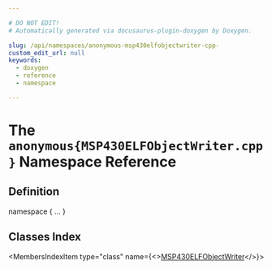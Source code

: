 ```yaml
---

# DO NOT EDIT!
# Automatically generated via docusaurus-plugin-doxygen by Doxygen.

slug: /api/namespaces/anonymous-msp430elfobjectwriter-cpp-
custom_edit_url: null
keywords:
  - doxygen
  - reference
  - namespace

---
```





# The `anonymous{MSP430ELFObjectWriter.cpp}` Namespace Reference

<DoxygenPage pluginConfig={pluginConfig}>



## Definition

<CodeBlock>namespace &#123; ... &#125;</CodeBlock>

## Classes Index

<MembersIndex>

<MembersIndexItem
  type="class"
  name={<><a href="/docs/api/classes/anonymous-namespace-msp430elfobjectwriter-cpp-/msp430elfobjectwriter">MSP430ELFObjectWriter</a></>}>
</MembersIndexItem>

</MembersIndex>


</DoxygenPage>
